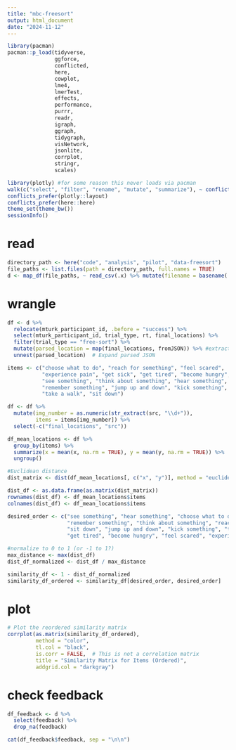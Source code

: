 ```yaml
---
title: "mbc-freesort"
output: html_document
date: "2024-11-12"
---
```


```r
library(pacman)
pacman::p_load(tidyverse,
               ggforce,
               conflicted,
               here,
               cowplot,
               lme4,
               lmerTest,
               effects,
               performance,
               purrr,
               readr,
               igraph,
               ggraph,
               tidygraph,
               visNetwork,
               jsonlite,
               corrplot,
               stringr,
               scales)

library(plotly) #for some reason this never loads via pacman
walk(c("select", "filter", "rename", "mutate", "summarize"), ~ conflict_prefer(.x, "dplyr"))
conflicts_prefer(plotly::layout)
conflicts_prefer(here::here)
theme_set(theme_bw())
sessionInfo()

```



# read 

```r
directory_path <- here("code", "analysis", "pilot", "data-freesort")
file_paths <- list.files(path = directory_path, full.names = TRUE)
d <- map_df(file_paths, ~ read_csv(.x) %>% mutate(filename = basename(.x)))

```

# wrangle


```r
df <- d %>% 
  relocate(mturk_participant_id, .before = "success") %>%
  select(mturk_participant_id, trial_type, rt, final_locations) %>%
  filter(trial_type == "free-sort") %>%
  mutate(parsed_location = map(final_locations, fromJSON)) %>% #extract data saved as json
  unnest(parsed_location)  # Expand parsed JSON 

items <- c("choose what to do", "reach for something", "feel scared", 
           "experience pain", "get sick", "get tired", "become hungry", 
           "see something", "think about something", "hear something", 
           "remember something", "jump up and down", "kick something", 
           "take a walk", "sit down")

df <- df %>%
  mutate(img_number = as.numeric(str_extract(src, "\\d+")), 
         items = items[img_number]) %>%
  select(-c("final_locations", "src"))

df_mean_locations <- df %>%
  group_by(items) %>%
  summarize(x = mean(x, na.rm = TRUE), y = mean(y, na.rm = TRUE)) %>%
  ungroup()

#Euclidean distance
dist_matrix <- dist(df_mean_locations[, c("x", "y")], method = "euclidean")

dist_df <- as.data.frame(as.matrix(dist_matrix))
rownames(dist_df) <- df_mean_locations$items
colnames(dist_df) <- df_mean_locations$items

desired_order <- c("see something", "hear something", "choose what to do", 
                   "remember something", "think about something", "reach for something", 
                   "sit down", "jump up and down", "kick something", "take a walk", 
                   "get tired", "become hungry", "feel scared", "experience pain", "get sick")

#normalize to 0 to 1 (or -1 to 1?)
max_distance <- max(dist_df) 
dist_df_normalized <- dist_df / max_distance  

similarity_df <- 1 - dist_df_normalized 
similarity_df_ordered <- similarity_df[desired_order, desired_order]

```


# plot

```r
# Plot the reordered similarity matrix
corrplot(as.matrix(similarity_df_ordered), 
         method = "color", 
         tl.col = "black", 
         is.corr = FALSE,  # This is not a correlation matrix
         title = "Similarity Matrix for Items (Ordered)",
         addgrid.col = "darkgray")
```

# check feedback

```r
df_feedback <- d %>% 
  select(feedback) %>% 
  drop_na(feedback)

cat(df_feedback$feedback, sep = "\n\n")
  
```

